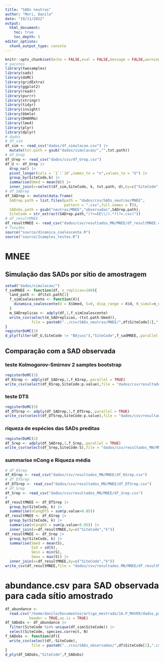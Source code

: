 ```yaml
---
title: "SADs neutras"
author: "Mori, Danilo"
date: "19/11/2022"
output: 
  html_document:
    toc: true
    toc_depth: 5
editor_options: 
  chunk_output_type: console
---
```


<style>
body {
text-align: justify}
</style>

```r
knitr::opts_chunk$set(echo = FALSE,eval = FALSE,message = FALSE,warning = FALSE)
# pacotes
library(twosamples)
library(sads)
library(doMC)
library(gridExtra)
library(ggplot2)
library(readr)
library(purrr)
library(stringr)
library(tidyr)
library(insight)
library(bbmle)
library(DHARMa)
library(lme4)
library(plyr)
library(dplyr)
# dados
# df_sim
df_sim <- read_csv("dados/df_simulacao.csv") |> 
  mutate(txt.path = gsub("dados/simulacao/","",txt.path))
# df_Urep
df_Urep <- read_csv("dados/csv/df_Urep.csv")
df_U <- df_Urep |> 
  drop_na() |> 
  pivot_longer(cols = `1`:`10`,names_to = "n",values_to = "U") |> 
  group_by(SiteCode,k) |> 
  summarise(Umed = mean(U)) |> 
  inner_join(x=select(df_sim,SiteCode, k, txt.path, d),by=c("SiteCode","k"))
# df_SADrep
df_SADrep <- mutate(data.frame(
  SADrep.path = list.files(path = "dados/csv/SADs_neutras/MNEE",
                           pattern = ".csv",full.names = T)),
  SADobs.path = gsub("neutras/MNEE","observadas",SADrep.path),
  SiteCode = str_extract(SADrep.path,"(?<=EE\\/).*?(?=.csv)"))
# df_resultMNEE
df_resultMNEE <- read_csv("dados/csv/resultados_MN/MNEE/df_resultMNEE.csv")
# funções
source("source/dinamica_coalescente.R")
source("source/2samples_testes.R")
```

# MNEE

## Simulação das SADs por sítio de amostragem

```r
setwd("dados/simulacao/")
f_sadMNEE <- function(df, n_replicas=100){
  land_path <- df$txt.path[1]
  f_simCoalescente <- function(X){
    dinamica_coalescente(U = X$Umed, S=0, disp_range = X$d, N_simul=n_replicas,landscape = land_path)
  }
  m_SADreplicas <- adply(df,1,f_simCoalescente)
  write_csv(select(m_SADreplicas,-(txt.path:Umed)),
            file = paste0("../csv/SADs_neutras/MNEE/",df$SiteCode[1],".csv"))
}
registerDoMC(3)
d_ply(filter(df_U,SiteCode != "BAjuss"),"SiteCode",f_sadMNEE,.parallel = TRUE)
```

## Comparação com a SAD observada

### teste Kolmogorov-Smirnov 2 samples bootstrap

```r
registerDoMC(3)
df_KSrep <- adply(df_SADrep,1,f_KSrep,.parallel = TRUE)
write_csv(select(df_KSrep,SiteCode:p.value),file = "dados/csv/resultados_MN/MNEE/df_KSrep.csv")
```

### teste DTS    
  
```r
registerDoMC(3)
df_DTSrep <- adply(df_SADrep,1,f_DTSrep,.parallel = TRUE)
write_csv(select(df_DTSrep,SiteCode:p.value),file = "dados/csv/resultados_MN/MNEE/df_DTSrep.csv")
```

### riqueza de espécies das SADs preditas

```r
registerDoMC(2)
df_Srep <- adply(df_SADrep,1,f_Srep,.parallel = TRUE)
write_csv(select(df_Srep,SiteCode:S),file = "dados/csv/resultados_MN/MNEE/df_Srep.csv")
```

### summarise nCong e Riqueza média

```r
# df_KSrep
df_KSrep <- read_csv("dados/csv/resultados_MN/MNEE/df_KSrep.csv")
# df_DTSrep
df_DTSrep <- read_csv("dados/csv/resultados_MN/MNEE/df_DTSrep.csv")
# df_Srep
df_Srep <- read_csv("dados/csv/resultados_MN/MNEE/df_Srep.csv")
#
df_resultMNEE <- df_DTSrep |> 
  group_by(SiteCode, k) |> 
  summarise(nCongDTS = sum(p.value>0.05))
df_resultMNEE <- df_KSrep |> 
  group_by(SiteCode, k) |> 
  summarise(nCongKS = sum(p.value>0.05)) |> 
  inner_join(x=df_resultMNEE,by=c("SiteCode","k"))
df_resultMNEE <- df_Srep |> 
  group_by(SiteCode, k) |>
  summarise(Smed = mean(S),
            Ssd = sd(S),
            Smin = min(S),
            Smax = max(S)) |> 
  inner_join(x=df_resultMNEE,by=c("SiteCode","k"))
write_csv(df_resultMNEE,file = "dados/csv/resultados_MN/MNEE/df_resultMNEE.csv")
```


# abundance.csv para SAD observada para cada sítio amostrado

```r
df_abundance <- 
  read.csv("/home/danilo/Documentos/artigo_mestrado/1A.P_MOVER/dados_para_iniciar_artigo/abundances.csv",
           header = TRUE,as.is = TRUE)
df_SADobs <- df_abundance |> 
  filter(SiteCode %in% unique(df_sim$SiteCode)) |> 
  select(SiteCode, species.correct, N)
f_SADobs <- function(df){
  write_csv(select(df,-SiteCode),
            file = paste0("../csv/SADs_observadas/",df$SiteCode[1],".csv"))
}
d_ply(df_SADobs,"SiteCode",f_SADobs)
```

